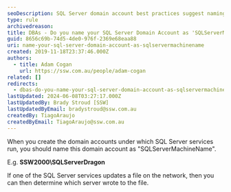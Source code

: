 ```yaml
---
seoDescription: SQL Server domain account best practices suggest naming it after the machine name to easily identify file updates.
type: rule
archivedreason:
title: ​DBAs - Do you name your SQL Server Domain Account as 'SQLServerMachineName' so it is easily identified when performing network operations?
guid: 8656c69b-74d5-4de0-976f-2369e68eaa88
uri: name-your-sql-server-domain-account-as-sqlservermachinename
created: 2019-11-18T23:37:46.000Z
authors:
  - title: Adam Cogan
    url: https://ssw.com.au/people/adam-cogan
related: []
redirects:
  - dbas-do-you-name-your-sql-server-domain-account-as-sqlservermachinename-so-it-is-easily-identified-when-performing-network-operations
lastUpdated: 2024-06-08T03:27:17.000Z
lastUpdatedBy: Brady Stroud [SSW]
lastUpdatedByEmail: bradystroud@ssw.com.au
createdBy: TiagoAraujo
createdByEmail: TiagoAraujo@ssw.com.au
---
```


When you create the domain accounts under which SQL Server services run, you should name this domain account as "SQLServerMachineName".

E.g. **SSW2000\SQLServerDragon**

If one of the SQL Server services updates a file on the network, then you can then determine which server wrote to the file.
